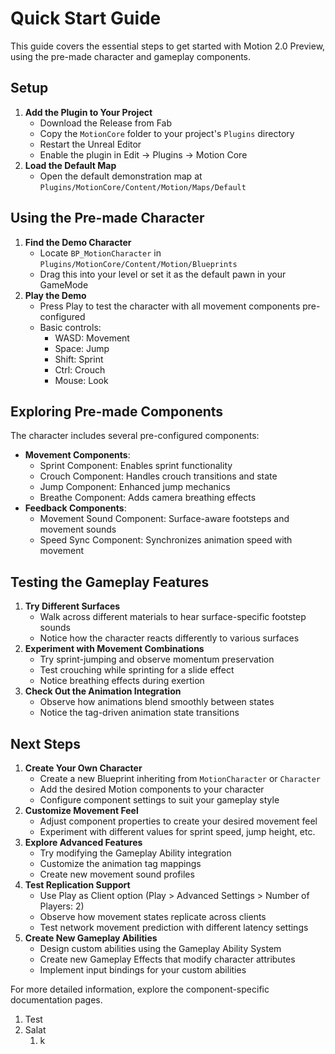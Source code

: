 # Quick Start Guide

This guide covers the essential steps to get started with Motion 2.0 Preview, using the pre-made character and gameplay components.

## Setup

1. **Add the Plugin to Your Project**
   * Download the Release from Fab
   * Copy the `MotionCore` folder to your project's `Plugins` directory
   * Restart the Unreal Editor
   * Enable the plugin in Edit → Plugins → Motion Core
2. **Load the Default Map**
   * Open the default demonstration map at `Plugins/MotionCore/Content/Motion/Maps/Default`

## Using the Pre-made Character

1. **Find the Demo Character**
   * Locate `BP_MotionCharacter` in `Plugins/MotionCore/Content/Motion/Blueprints`
   * Drag this into your level or set it as the default pawn in your GameMode
2. **Play the Demo**
   * Press Play to test the character with all movement components pre-configured
   * Basic controls:
     * WASD: Movement
     * Space: Jump
     * Shift: Sprint
     * Ctrl: Crouch
     * Mouse: Look

## Exploring Pre-made Components

The character includes several pre-configured components:

* **Movement Components**:
  * Sprint Component: Enables sprint functionality
  * Crouch Component: Handles crouch transitions and state
  * Jump Component: Enhanced jump mechanics
  * Breathe Component: Adds camera breathing effects
* **Feedback Components**:
  * Movement Sound Component: Surface-aware footsteps and movement sounds
  * Speed Sync Component: Synchronizes animation speed with movement

## Testing the Gameplay Features

1. **Try Different Surfaces**
   * Walk across different materials to hear surface-specific footstep sounds
   * Notice how the character reacts differently to various surfaces
2. **Experiment with Movement Combinations**
   * Try sprint-jumping and observe momentum preservation
   * Test crouching while sprinting for a slide effect
   * Notice breathing effects during exertion
3. **Check Out the Animation Integration**
   * Observe how animations blend smoothly between states
   * Notice the tag-driven animation state transitions

## Next Steps

1. **Create Your Own Character**
   * Create a new Blueprint inheriting from `MotionCharacter` or `Character`
   * Add the desired Motion components to your character
   * Configure component settings to suit your gameplay style
2. **Customize Movement Feel**
   * Adjust component properties to create your desired movement feel
   * Experiment with different values for sprint speed, jump height, etc.
3. **Explore Advanced Features**
   * Try modifying the Gameplay Ability integration
   * Customize the animation tag mappings
   * Create new movement sound profiles
4. **Test Replication Support**
   * Use Play as Client option (Play > Advanced Settings > Number of Players: 2)
   * Observe how movement states replicate across clients
   * Test network movement prediction with different latency settings
5. **Create New Gameplay Abilities**
   * Design custom abilities using the Gameplay Ability System
   * Create new Gameplay Effects that modify character attributes
   * Implement input bindings for your custom abilities

For more detailed information, explore the component-specific documentation pages.

1. Test
2. Salat
    1. k
